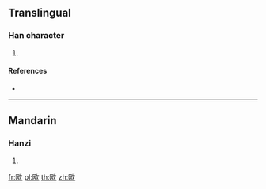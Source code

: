 ==Translingual==

===Han character===
{{Han char|rn=76|rad=欠|as=06|sn=10|four=67082|canj=WKNO}}

# {{defn|Han|sort=欠06}}

====References====
* {{Han ref|kx=0567.200|dkj=16062|dj=0955.380|hdz=32138.100|uh=6B2D|ud=27437|bh=D1F7|bd=53751}}

----

==Mandarin==

===Hanzi===
{{cmn-hanzi|pin=[[yì]] ([[yi4]])|wg=i<sup>4</sup>}}

# {{defn|lang=cmn|sort=欠06}}

[[fr:欭]]
[[pl:欭]]
[[th:欭]]
[[zh:欭]]